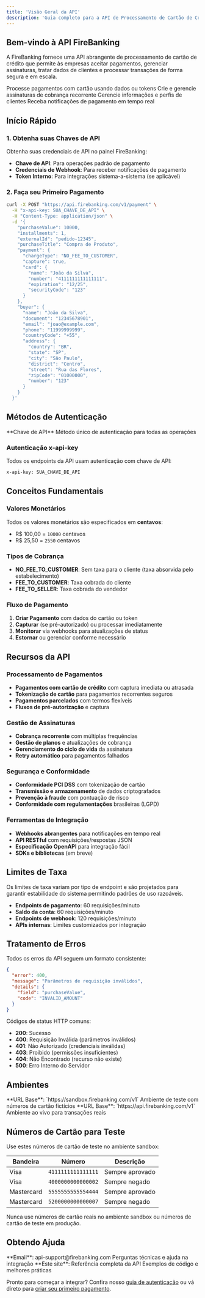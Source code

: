 ```yaml
---
title: 'Visão Geral da API'
description: 'Guia completo para a API de Processamento de Cartão de Crédito FireBanking'
---
```


## Bem-vindo à API FireBanking

A FireBanking fornece uma API abrangente de processamento de cartão de crédito que permite às empresas aceitar pagamentos, gerenciar assinaturas, tratar dados de clientes e processar transações de forma segura e em escala.

<CardGroup cols={2}>
  <Card title="Pagamentos" icon="credit-card" href="/api-reference/payment/create">
    Processe pagamentos com cartão usando dados ou tokens
  </Card>
  <Card title="Assinaturas" icon="repeat" href="/api-reference/subscription/create">
    Crie e gerencie assinaturas de cobrança recorrente
  </Card>
  <Card title="Compradores" icon="users" href="/api-reference/buyer/create">
    Gerencie informações e perfis de clientes
  </Card>
  <Card title="Webhooks" icon="webhook" href="/api-reference/webhooks/barte">
    Receba notificações de pagamento em tempo real
  </Card>
</CardGroup>

## Início Rápido

### 1. Obtenha suas Chaves de API

Obtenha suas credenciais de API no painel FireBanking:
- **Chave de API**: Para operações padrão de pagamento
- **Credenciais de Webhook**: Para receber notificações de pagamento
- **Token Interno**: Para integrações sistema-a-sistema (se aplicável)

### 2. Faça seu Primeiro Pagamento

```bash Primeira Requisição de Pagamento
curl -X POST "https://api.firebanking.com/v1/payment" \
  -H "x-api-key: SUA_CHAVE_DE_API" \
  -H "Content-Type: application/json" \
  -d '{
    "purchaseValue": 10000,
    "installments": 1,
    "externalId": "pedido-12345",
    "purchaseTitle": "Compra de Produto",
    "payment": {
      "chargeType": "NO_FEE_TO_CUSTOMER",
      "capture": true,
      "card": {
        "name": "João da Silva",
        "number": "4111111111111111",
        "expiration": "12/25",
        "securityCode": "123"
      }
    },
    "buyer": {
      "name": "João da Silva",
      "document": "12345678901",
      "email": "joao@example.com",
      "phone": "11999999999",
      "countryCode": "+55",
      "address": {
        "country": "BR",
        "state": "SP",
        "city": "São Paulo",
        "district": "Centro", 
        "street": "Rua das Flores",
        "zipCode": "01000000",
        "number": "123"
      }
    }
  }'
```

## Métodos de Autenticação

<CardGroup cols={1}>
  <Card title="x-api-key" icon="key">
    **Chave de API**  
    Método único de autenticação para todas as operações
  </Card>
</CardGroup>

### Autenticação x-api-key
Todos os endpoints da API usam autenticação com chave de API:

```bash
x-api-key: SUA_CHAVE_DE_API
```


## Conceitos Fundamentais

### Valores Monetários
Todos os valores monetários são especificados em **centavos**:
- R$ 100,00 = `10000` centavos
- R$ 25,50 = `2550` centavos

### Tipos de Cobrança
- **NO_FEE_TO_CUSTOMER**: Sem taxa para o cliente (taxa absorvida pelo estabelecimento)
- **FEE_TO_CUSTOMER**: Taxa cobrada do cliente
- **FEE_TO_SELLER**: Taxa cobrada do vendedor

### Fluxo de Pagamento
1. **Criar Pagamento** com dados do cartão ou token
2. **Capturar** (se pré-autorizado) ou processar imediatamente  
3. **Monitorar** via webhooks para atualizações de status
4. **Estornar** ou gerenciar conforme necessário

## Recursos da API

### Processamento de Pagamentos
- **Pagamentos com cartão de crédito** com captura imediata ou atrasada
- **Tokenização de cartão** para pagamentos recorrentes seguros
- **Pagamentos parcelados** com termos flexíveis
- **Fluxos de pré-autorização** e captura

### Gestão de Assinaturas
- **Cobrança recorrente** com múltiplas frequências
- **Gestão de planos** e atualizações de cobrança
- **Gerenciamento do ciclo de vida** da assinatura
- **Retry automático** para pagamentos falhados

### Segurança e Conformidade
- **Conformidade PCI DSS** com tokenização de cartão
- **Transmissão e armazenamento** de dados criptografados
- **Prevenção à fraude** com pontuação de risco
- **Conformidade com regulamentações** brasileiras (LGPD)

### Ferramentas de Integração
- **Webhooks abrangentes** para notificações em tempo real
- **API RESTful** com requisições/respostas JSON
- **Especificação OpenAPI** para integração fácil
- **SDKs e bibliotecas** (em breve)

## Limites de Taxa

<Info>
  Os limites de taxa variam por tipo de endpoint e são projetados para garantir estabilidade do sistema permitindo padrões de uso razoáveis.
</Info>

- **Endpoints de pagamento**: 60 requisições/minuto
- **Saldo da conta**: 60 requisições/minuto  
- **Endpoints de webhook**: 120 requisições/minuto
- **APIs internas**: Limites customizados por integração

## Tratamento de Erros

Todos os erros da API seguem um formato consistente:

```json Resposta de Erro
{
  "error": 400,
  "message": "Parâmetros de requisição inválidos",
  "details": {
    "field": "purchaseValue",
    "code": "INVALID_AMOUNT"
  }
}
```

Códigos de status HTTP comuns:
- **200**: Sucesso
- **400**: Requisição Inválida (parâmetros inválidos)
- **401**: Não Autorizado (credenciais inválidas)
- **403**: Proibido (permissões insuficientes)
- **404**: Não Encontrado (recurso não existe)
- **500**: Erro Interno do Servidor

## Ambientes

<CardGroup cols={2}>
  <Card title="Sandbox" icon="flask">
    **URL Base**: `https://sandbox.firebanking.com/v1`  
    Ambiente de teste com números de cartão fictícios
  </Card>
  <Card title="Produção" icon="globe">
    **URL Base**: `https://api.firebanking.com/v1`  
    Ambiente ao vivo para transações reais
  </Card>
</CardGroup>

## Números de Cartão para Teste

Use estes números de cartão de teste no ambiente sandbox:

| Bandeira | Número | Descrição |
|----------|--------|-----------|
| Visa | `4111111111111111` | Sempre aprovado |
| Visa | `4000000000000002` | Sempre negado |
| Mastercard | `5555555555554444` | Sempre aprovado |
| Mastercard | `5200000000000007` | Sempre negado |

<Warning>
  Nunca use números de cartão reais no ambiente sandbox ou números de cartão de teste em produção.
</Warning>

## Obtendo Ajuda

<CardGroup cols={2}>
  <Card title="Suporte da API" icon="envelope">
    **Email**: api-support@firebanking.com  
    Perguntas técnicas e ajuda na integração
  </Card>
  <Card title="Documentação" icon="book">
    **Este site**: Referência completa da API  
    Exemplos de código e melhores práticas
  </Card>
</CardGroup>

Pronto para começar a integrar? Confira nosso [guia de autenticação](/authentication) ou vá direto para [criar seu primeiro pagamento](/api-reference/payment/create).